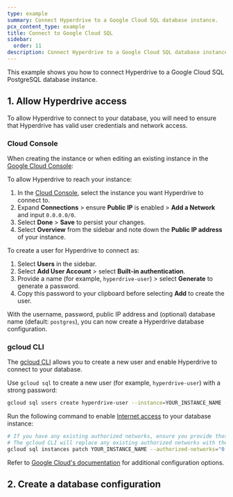 ```yaml
---
type: example
summary: Connect Hyperdrive to a Google Cloud SQL database instance.
pcx_content_type: example
title: Connect to Google Cloud SQL
sidebar:
  order: 11
description: Connect Hyperdrive to a Google Cloud SQL database instance.
---
```



This example shows you how to connect Hyperdrive to a Google Cloud SQL PostgreSQL database instance.

## 1. Allow Hyperdrive access

To allow Hyperdrive to connect to your database, you will need to ensure that Hyperdrive has valid user credentials and network access.

<Render file="public-connectivity" />

### Cloud Console

When creating the instance or when editing an existing instance in the [Google Cloud Console](https://console.cloud.google.com/sql/instances):

To allow Hyperdrive to reach your instance:

1. In the [Cloud Console](https://console.cloud.google.com/sql/instances), select the instance you want Hyperdrive to connect to.
2. Expand **Connections** > ensure **Public IP** is enabled > **Add a Network** and input `0.0.0.0/0`.
3. Select **Done** > **Save** to persist your changes.
4. Select **Overview** from the sidebar and note down the **Public IP address** of your instance.

To create a user for Hyperdrive to connect as:

1. Select **Users** in the sidebar.
2. Select **Add User Account** > select **Built-in authentication**.
3. Provide a name (for example, `hyperdrive-user`) > select **Generate** to generate a password.
4. Copy this password to your clipboard before selecting **Add** to create the user.

With the username, password, public IP address and (optional) database name (default: `postgres`), you can now create a Hyperdrive database configuration.

### gcloud CLI

The [gcloud CLI](https://cloud.google.com/sdk/docs/install) allows you to create a new user and enable Hyperdrive to connect to your database.

Use `gcloud sql` to create a new user (for example, `hyperdrive-user`) with a strong password:

```sh
gcloud sql users create hyperdrive-user --instance=YOUR_INSTANCE_NAME --password=SUFFICIENTLY_LONG_PASSWORD
```

Run the following command to enable [Internet access](https://cloud.google.com/sql/docs/postgres/configure-ip) to your database instance:

```sh
# If you have any existing authorized networks, ensure you provide those as a comma separated list.
# The gcloud CLI will replace any existing authorized networks with the list you provide here.
gcloud sql instances patch YOUR_INSTANCE_NAME --authorized-networks="0.0.0.0/0"
```

Refer to [Google Cloud's documentation](https://cloud.google.com/sql/docs/postgres/create-manage-users) for additional configuration options.

## 2. Create a database configuration

<Render file="create-hyperdrive-config" />
